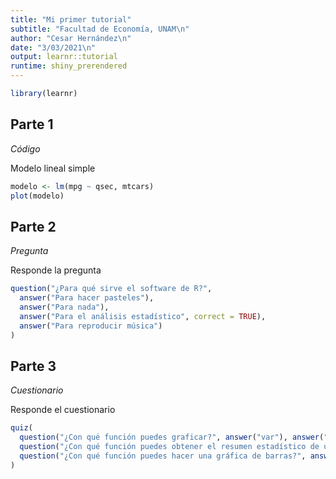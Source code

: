 ```yaml
---
title: "Mi primer tutorial"
subtitle: "Facultad de Economía, UNAM\n"
author: "Cesar Hernández\n"
date: "3/03/2021\n"
output: learnr::tutorial
runtime: shiny_prerendered
---
```


```r
library(learnr)
```

## Parte 1

*Código*

Modelo lineal simple

```r
modelo <- lm(mpg ~ qsec, mtcars)
plot(modelo)
```

## Parte 2

*Pregunta*

Responde la pregunta

```r
question("¿Para qué sirve el software de R?",
  answer("Para hacer pasteles"),
  answer("Para nada"),
  answer("Para el análisis estadístico", correct = TRUE),
  answer("Para reproducir música")
)
```

## Parte 3

*Cuestionario*

Responde el cuestionario

```r
quiz(
  question("¿Con qué función puedes graficar?", answer("var"), answer("median"), answer("plot", correct = TRUE), answer("summary")), 
  question("¿Con qué función puedes obtener el resumen estadístico de una serie de variables?", answer("summary", correct = TRUE), answer("cor"), answer("anova"), answer("head")),
  question("¿Con qué función puedes hacer una gráfica de barras?", answer("plot"), answer("pie"), answer("mean"), answer("barplot", correct = TRUE))
)
```
